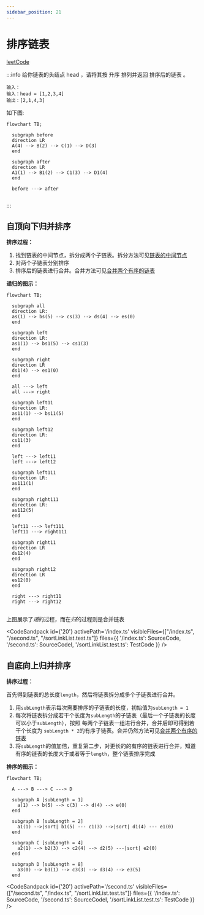```yaml
---
sidebar_position: 21
---
```



# 排序链表



[leetCode](https://leetcode.cn/problems/sort-list/)


:::info
给你链表的头结点 head ，请将其按 升序 排列并返回 排序后的链表 。

```
输入：
输入：head = [1,2,3,4]
输出：[2,1,4,3]
```

如下图:

```mermaid
flowchart TB;
  
  subgraph before
  direction LR
  A(4) --> B(2) --> C(1) --> D(3)
  end

  subgraph after
  direction LR
  A1(1) --> B1(2) --> C1(3) --> D1(4)
  end

  before ---> after
  
```

:::

## 自顶向下归并排序

**排序过程：**

1. 找到链表的中间节点，拆分成两个子链表。拆分方法可见[链表的中间节点](/docs/algo-linkList/leetCode/middleLinkList/)
2. 对两个子链表分别排序
3. 排序后的链表进行合并。合并方法可见[合并两个有序的链表](/docs/algo-linkList/leetCode/mergeTwoLinkList/)

**递归的图示：**

```mermaid
flowchart TB;
  
  subgraph all
  direction LR:
  as(1) --> bs(5) --> cs(3) --> ds(4) --> es(0)
  end

  subgraph left
  direction LR:
  as1(1) --> bs1(5) --> cs1(3) 
  end

  subgraph right
  direction LR
  ds1(4) --> es1(0)
  end

  all ---> left
  all ---> right

  subgraph left11
  direction LR:
  as11(1) --> bs11(5)
  end
  
  subgraph left12
  direction LR:
  cs11(3) 
  end

  left ---> left11
  left ---> left12

  subgraph left111
  direction LR:
  as111(1)
  end

  subgraph right111
  direction LR:
  as112(5)
  end

  left11 ---> left111
  left11 ---> right111

  subgraph right11
  direction LR
  ds12(4) 
  end
  
  subgraph right12
  direction LR
  es12(0)
  end

  right ---> right11
  right ---> right12
 
```

上图展示了*递*的过程，而在*归*的过程则是合并链表


<CodeSandpack
  id={'20'}
  activePath='/index.ts'
  visibleFiles={["/index.ts", "/second.ts", "/sortLinkList.test.ts"]}
  files={{
    '/index.ts': SourceCode,
    '/second.ts': SourceCodeI,
    '/sortLinkList.test.ts': TestCode
  }}
/>


## 自底向上归并排序

**排序过程：**

首先得到链表的总长度`length`，然后将链表拆分成多个子链表进行合并。

1. 用`subLength`表示每次需要排序的子链表的长度，初始值为`subLength = 1`
2. 每次将链表拆分成若干个长度为`subLength`的子链表（最后一个子链表的长度可以小于`subLength`），按照
每两个子链表一组进行合并，合并后即可得到若干个长度为 `subLength * 2`的有序子链表。合并仍然方法可见[合并两个有序的链表](/docs/algo-linkList/leetCode/mergeTwoLinkList/)
3. 将`subLength`的值加倍，重复第二步，对更长的的有序的链表进行合并，知道有序的链表的长度大于或者等于`length`，整个链表排序完成


**排序的图示：**

```mermaid
flowchart TB;

  A ---> B ---> C ---> D

  subgraph A [subLength = 1]
    a(1) --> b(5) --> c(3) --> d(4) --> e(0)
  end

  subgraph B [subLength = 2]
    a1(1) -->|sort| b1(5) --- c1(3) -->|sort| d1(4) --- e1(0)
  end

  subgraph C [subLength = 4]
    a2(1) --> b2(3) --> c2(4) --> d2(5) ---|sort| e2(0)
  end

  subgraph D [subLength = 8]
    a3(0) --> b3(1) --> c3(3) --> d3(4) --> e3(5)
  end

```

<CodeSandpack
  id={'20'}
  activePath='/second.ts'
  visibleFiles={["/second.ts", "/index.ts", "/sortLinkList.test.ts"]}
  files={{
    '/index.ts': SourceCode,
    '/second.ts': SourceCodeI,
    '/sortLinkList.test.ts': TestCode
  }}
/>


